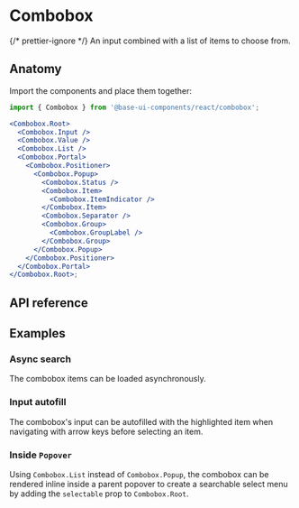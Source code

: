 # Combobox

{/* prettier-ignore */}
<Subtitle>An input combined with a list of items to choose from.</Subtitle>
<Meta
  name="description"
  content="A high-quality, unstyled React combobox component that displays a popup containing a list of options to choose from."
/>

<Demo path="./demos/hero" />

## Anatomy

Import the components and place them together:

```jsx title="Anatomy"
import { Combobox } from '@base-ui-components/react/combobox';

<Combobox.Root>
  <Combobox.Input />
  <Combobox.Value />
  <Combobox.List />
  <Combobox.Portal>
    <Combobox.Positioner>
      <Combobox.Popup>
        <Combobox.Status />
        <Combobox.Item>
          <Combobox.ItemIndicator />
        </Combobox.Item>
        <Combobox.Separator />
        <Combobox.Group>
          <Combobox.GroupLabel />
        </Combobox.Group>
      </Combobox.Popup>
    </Combobox.Positioner>
  </Combobox.Portal>
</Combobox.Root>;
```

## API reference

<Reference
  component="Combobox"
  parts="Root, Input, Value, List, Portal, Positioner, Popup, Status, Item, Group, GroupLabel, Separator"
/>

## Examples

### Async search

The combobox items can be loaded asynchronously.

<Demo path="./demos/async" compact />

### Input autofill

The combobox's input can be autofilled with the highlighted item when navigating with arrow keys before selecting an item.

<Demo path="./demos/autofill" compact />

### Inside `Popover`

Using `Combobox.List` instead of `Combobox.Popup`, the combobox can be rendered inline inside a parent popover to create a searchable select menu by adding the `selectable` prop to `Combobox.Root`.

<Demo path="./demos/inside-popover" compact />
